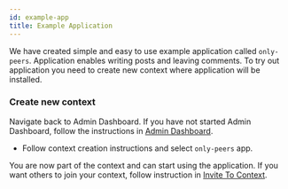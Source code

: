```yaml
---
id: example-app
title: Example Application
---
```


We have created simple and easy to use example application called `only-peers`. Application enables writing posts and leaving comments.
To try out application you need to create new context where application will be installed.

### Create new context

Navigate back to Admin Dashboard. If you have not started Admin Dashboard, follow the instructions in [Admin Dashboard](./02-admin-dashboard.mdx).

- Follow context creation instructions and select `only-peers` app.

You are now part of the context and can start using the application. If you want others to join your context, follow instruction in [Invite To Context](./04-invite-to-context.mdx).

